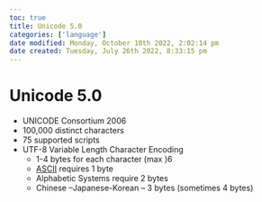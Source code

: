 ```yaml
---
toc: true
title: Unicode 5.0
categories: ['language']
date modified: Monday, October 10th 2022, 2:02:14 pm
date created: Tuesday, July 26th 2022, 8:33:15 pm
---
```


# Unicode 5.0
- UNICODE Consortium 2006
- 100,000 distinct characters
- 75 supported scripts
- UTF-8 Variable Length Character Encoding
	- 1-4 bytes for each character (max )6
	- [ASCII](ASCII.qmd) requires 1 byte
	- Alphabetic Systems require 2 bytes
	- Chinese –Japanese-Korean – 3 bytes (sometimes 4 bytes)



